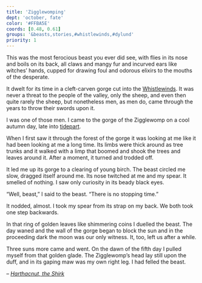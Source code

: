 ```yaml
---
title: 'Zigglewomping'
dept: 'october, fate'
color: '#FFBA5E'
coords: [0.48, 0.61]
groups: '&beasts,stories,#whistlewinds,#dylund'
priority: 1
---
```


This was the most ferocious beast you ever did see, with flies in its nose and boils on its back, all claws and mangy fur and incurved ears like witches’ hands, cupped for drawing foul and odorous elixirs to the mouths of the desperate.

It dwelt for its time in a cleft-carven gorge cut into the [Whistlewinds](whistlewinds). It was never a threat to the people of the valley, only the sheep, and even then quite rarely the sheep, but nonetheless men, as men do, came through the years to throw their swords upon it.

I was one of those men. I came to the gorge of the Zigglewomp on a cool autumn day, late into [tidepart](octobering).

When I first saw it through the forest of the gorge it was looking at me like it had been looking at me a long time. Its limbs were thick around as tree trunks and it walked with a limp that boomed and shook the trees and leaves around it. After a moment, it turned and trodded off.

It led me up its gorge to a clearing of young birch. The beast circled me slow, dragged itself around me. Its nose twitched at me and my spear. It smelled of nothing. I saw only curiosity in its beady black eyes.

“Well, beast,” I said to the beast. “There is no stopping time.”

It nodded, almost. I took my spear from its strap on my back. We both took one step backwards.

In that ring of golden leaves like shimmering coins I duelled the beast. The day waned and the wall of the gorge began to block the sun and in the proceeding dark the moon was our only witness. It, too, left us after a while.

Three suns more came and went. On the dawn of the fifth day I pulled myself from that golden glade. The Zigglewomp’s head lay still upon the duff, and in its gaping maw was my own right leg. I had felled the beast.

_&ndash; [Harthacnut, the Shirk](harthacnut)_